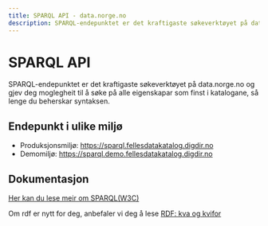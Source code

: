 ```yaml
---
title: SPARQL API - data.norge.no
description: SPARQL-endepunktet er det kraftigaste søkeverktøyet på data.norge.no.
---
```


# SPARQL API

<Ingress size='xs'>SPARQL-endepunktet er det kraftigaste søkeverktøyet på data.norge.no og gjev deg moglegheit til å søke på alle eigenskapar som finst i katalogane, så lenge du beherskar syntaksen.</Ingress>

## Endepunkt i ulike miljø

* Produksjonsmiljø: https://sparql.fellesdatakatalog.digdir.no
* Demomiljø:  https://sparql.demo.fellesdatakatalog.digdir.no

## Dokumentasjon

[Her kan du lese meir om SPARQL(W3C)](https://www.w3.org/TR/sparql11-overview/) 

Om rdf er nytt for deg, anbefaler vi deg å lese [RDF: kva og kvifor](/docs/user-guide/sharing-data/rdf)